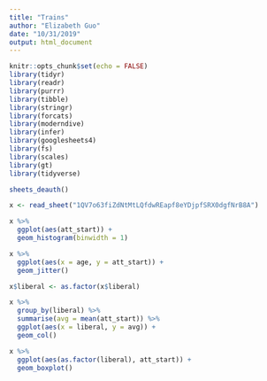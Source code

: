 ```yaml
---
title: "Trains"
author: "Elizabeth Guo"
date: "10/31/2019"
output: html_document
---
```


```r
knitr::opts_chunk$set(echo = FALSE)
library(tidyr)
library(readr)
library(purrr)
library(tibble)
library(stringr)
library(forcats)
library(moderndive)
library(infer)
library(googlesheets4)
library(fs)
library(scales)
library(gt)
library(tidyverse)
```

```r
sheets_deauth()

x <- read_sheet("1QV7o63fiZdNtMtLQfdwREapf8eYDjpfSRX0dgfNrB8A")
```

```r
x %>% 
  ggplot(aes(att_start)) +
  geom_histogram(binwidth = 1)
```
```r
x %>% 
  ggplot(aes(x = age, y = att_start)) +
  geom_jitter()
```

```r
x$liberal <- as.factor(x$liberal)

x %>% 
  group_by(liberal) %>% 
  summarise(avg = mean(att_start)) %>% 
  ggplot(aes(x = liberal, y = avg)) +
  geom_col()
```

```r
x %>% 
  ggplot(aes(as.factor(liberal), att_start)) +
  geom_boxplot()
```

